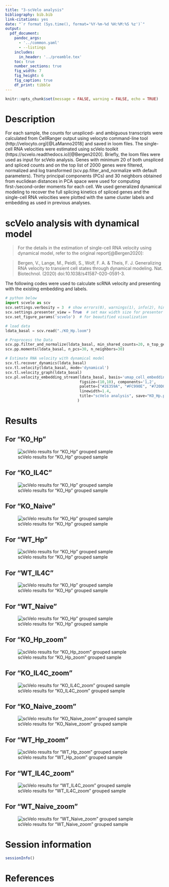 ```yaml
---
title: "3-scVelo analysis"
bibliography: bib.bib
link-citations: yes
date: "`r format (Sys.time(), format='%Y-%m-%d %H:%M:%S %z')`"
output: 
  pdf_document:
    pandoc_args: 
      - '../common.yaml'
      - --listings
    includes: 
      in_header: '../preamble.tex'
    toc: true
    number_sections: true
    fig_width: 7
    fig_height: 6
    fig_caption: true
    df_print: tibble
---
```


```r
knitr::opts_chunk$set(message = FALSE, warning = FALSE, echo = TRUE)
```


\newpage

# Description

For each sample, the counts for unspliced- and ambiguous transcripts were calculated from CellRanger output using velocyto command-line tool (http://velocyto.org)[@LaManno2018] and saved in loom files. The single-cell RNA velocities were estimated using scVelo toolkit (https://scvelo.readthedocs.io)[@Bergen2020]. Briefly, the loom files were used as input for scVelo analysis. Genes with minimum 20 of both unspliced and spliced counts and on the top list of 2000 genes were filtered, normalized and log transformed (scv.pp.filter_and_normalize with default parameters). Thirty principal components (PCs) and 30 neighbors obtained from euclidean distances in PCA space were used for computing first-/second-order moments for each cell. We used generalized dynamical modeling to recover the full splicing kinetics of spliced genes and the single-cell RNA velocities were plotted with the same cluster labels and embedding as used in previous analyses. 

# scVelo analysis with dynamical model

> For the details in the estimation of single-cell RNA velocity using dynamical model, refer to the original report[@Bergen2020]: 

> Bergen, V., Lange, M., Peidli, S., Wolf, F. A. & Theis, F. J. Generalizing RNA velocity to transient cell states through dynamical modeling. Nat. Biotechnol. (2020) doi:10.1038/s41587-020-0591-3.

The following codes were used to calculate scRNA velocity and presenting with the existing embedding and labels. 


```python
# python below
import scvelo as scv
scv.settings.verbosity = 3  # show errors(0), warnings(1), info(2), hints(3)
scv.settings.presenter_view = True  # set max width size for presenter view
scv.set_figure_params('scvelo')  # for beautified visualization

# load data
ldata_basal = scv.read("./KO_Hp.loom")

# Preprocess the Data
scv.pp.filter_and_normalize(ldata_basal, min_shared_counts=20, n_top_genes=2000)
scv.pp.moments(ldata_basal, n_pcs=30, n_neighbors=30)

# Estimate RNA velocity with dynamical model
scv.tl.recover_dynamics(ldata_basal)
scv.tl.velocity(ldata_basal, mode='dynamical')
scv.tl.velocity_graph(ldata_basal)
scv.pl.velocity_embedding_stream(ldata_basal, basis='umap_cell_embeddings', color='seurat_clusters', 
                                 figsize=(10,10), components='1,2', 
                                 palette=["#2E359A", "#FC990E", "#720D0D"], 
                                 linewidth=1.4, 
                                 title="scVelo analysis", save="KO_Hp.png"
                                )
```

# Results

## For "KO_Hp"

![scVelo results for "KO_Hp" grouped sample](jupyter_notebook/figures/scvelo_KO_Hp.png)

## For "KO_IL4C"

![scVelo results for "KO_Hp" grouped sample](jupyter_notebook/figures/scvelo_KO_IL4C.png)

## For "KO_Naive"

![scVelo results for "KO_Hp" grouped sample](jupyter_notebook/figures/scvelo_KO_Naive.png)

## For "WT_Hp"

![scVelo results for "KO_Hp" grouped sample](jupyter_notebook/figures/scvelo_WT_Hp.png)

## For "WT_IL4C"

![scVelo results for "KO_Hp" grouped sample](jupyter_notebook/figures/scvelo_WT_IL4C.png)

## For "WT_Naive"

![scVelo results for "KO_Hp" grouped sample](jupyter_notebook/figures/scvelo_WT_Naive.png)

## For "KO_Hp_zoom"

![scVelo results for "KO_Hp_zoom" grouped sample](jupyter_notebook/figures/scvelo_KO_Hp_zoom.png)

## For "KO_IL4C_zoom"


![scVelo results for "KO_IL4C_zoom" grouped sample](jupyter_notebook/figures/scvelo_KO_IL4C_zoom.png)

## For "KO_Naive_zoom"


![scVelo results for "KO_Naive_zoom" grouped sample](jupyter_notebook/figures/scvelo_KO_Naive_zoom.png)

## For "WT_Hp_zoom"


![scVelo results for "WT_Hp_zoom" grouped sample](jupyter_notebook/figures/scvelo_WT_Hp_zoom.png)

## For "WT_IL4C_zoom"


![scVelo results for "WT_IL4C_zoom" grouped sample](jupyter_notebook/figures/scvelo_WT_IL4C_zoom.png)

## For "WT_Naive_zoom"


![scVelo results for "WT_Naive_zoom" grouped sample](jupyter_notebook/figures/scvelo_WT_Naive_zoom.png)



# Session information 
```r
sessionInfo()
```

# References

